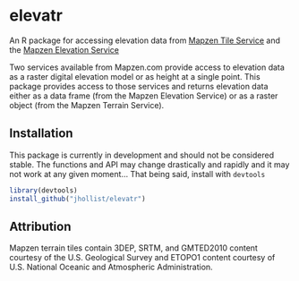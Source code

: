# elevatr
An R package for accessing elevation data from [Mapzen Tile Service](https://mapzen.com/documentation/terrain-tiles/) and the [Mapzen Elevation Service](https://mapzen.com/documentation/elevation/elevation-service/)

Two services available from Mapzen.com provide access to elevation data as a raster digital elevation model or as height at a single point.  This package provides access to those services and returns elevation data either as a data frame (from the Mapzen Elevation Service) or as a raster object (from the Mapzen Terrain Service).

## Installation

This package is currently in development and should not be considered stable.  The functions and API may change drastically and rapidly and it may not work at any given moment...  That being said, install with `devtools`

```r
library(devtools)
install_github("jhollist/elevatr")
```

## Attribution
Mapzen terrain tiles contain 3DEP, SRTM, and GMTED2010 content courtesy of the U.S. Geological Survey and ETOPO1 content courtesy of U.S. National Oceanic and Atmospheric Administration.